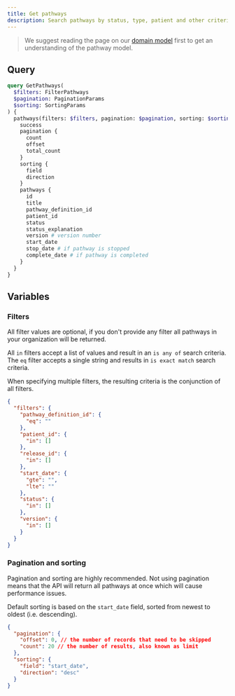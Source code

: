 ```yaml
---
title: Get pathways
description: Search pathways by status, type, patient and other criteria
---
```


> We suggest reading the page on our [domain model](/docs/getting-started/domain-model) first to get an understanding of the pathway model.

## Query

```graphql
query GetPathways(
  $filters: FilterPathways
  $pagination: PaginationParams
  $sorting: SortingParams
) {
  pathways(filters: $filters, pagination: $pagination, sorting: $sorting) {
    success
    pagination {
      count
      offset
      total_count
    }
    sorting {
      field
      direction
    }
    pathways {
      id
      title
      pathway_definition_id
      patient_id
      status
      status_explanation
      version # version number
      start_date
      stop_date # if pathway is stopped
      complete_date # if pathway is completed
    }
  }
}
```

## Variables

### Filters

All filter values are optional, if you don't provide any filter all pathways in your organization will be returned.

All `in` filters accept a list of values and result in an `is any of` search criteria. The `eq` filter accepts a single string and results in `is exact match` search criteria.

When specifying multiple filters, the resulting criteria is the conjunction of all filters.

```json
{
  "filters": {
    "pathway_definition_id": {
      "eq": ""
    },
    "patient_id": {
      "in": []
    },
    "release_id": {
      "in": []
    },
    "start_date": {
      "gte": "",
      "lte": ""
    },
    "status": {
      "in": []
    },
    "version": {
      "in": []
    }
  }
}
```

### Pagination and sorting

Pagination and sorting are highly recommended. Not using pagination means that the API will return all pathways at once which will cause performance issues.

Default sorting is based on the `start_date` field, sorted from newest to oldest (i.e. descending).

```json
{
  "pagination": {
    "offset": 0, // the number of records that need to be skipped
    "count": 20 // the number of results, also known as limit
  },
  "sorting": {
    "field": "start_date",
    "direction": "desc"
  }
}
```
